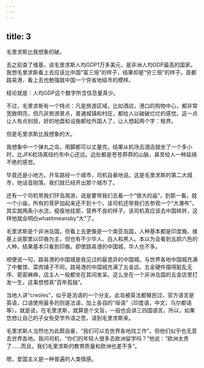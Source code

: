 ```yaml
---
---
---
```

title: 3
---




毛里求斯比我想象的破。

去之前查了维基，说毛里求斯人均GDP1万多美元，是非洲人均GDP最高的国家。我想毛里求斯看上去应该比中国“富三倍”的样子，结果却是“穷三倍”的样子。首都路易港，看上去也勉强就中国一个穷省地级市的模样。

结论就是：人均GDP这个数字所含信息量真少。

不过，毛里求斯有一个特点：凡是旅游区域，比如酒店，港口的购物中心，都非常宽敞明亮，但凡非旅游景点，普通城镇和村庄，都给人以破破烂烂的感觉。这一点让人有点别扭，好的地盘和设施都给外国人了，让人想起两个字：租界。

但是毛里求斯比我想象的大。

我想象中一个弹丸之岛，用脚都可以丈量完。结果从机场去酒店就坐了一个多小时，比JFK杌场离纽约市中心还远。远处都是苍苍莽莽的山脉，甚至给人一种延绵不绝的感觉。

毕竟还是小地方。开车路经一个城市，司机自豪地说。这是毛里求斯的第二大城市，他话音刚落，我们就已经开出那个城市了。

还有一个司机带我们环岛周游，说是要带我们去看一个“很大的庙”，到那一看，就一个小庙，所有的菩萨加起来还不到十个。该司机还带我们去参观一个“大瀑布”，其实就两条小水流，瘦瘦地挂那，营养不良的样子。该司机真应该去中国转转，这样他就会明白whatitmeansby“大”了。

毛里求斯是个非洲岛国，但看上去更像是一个南亚岛国，人种基本都是印度裔。维基上说那里以印裔为主，但也有不少华人、白人和黑人。本以为会看到五颜六色的人种，结果基本只看到印裔。即使路易港的中国城，华人也不多。

顺便说一句，路易港的中国城是我见过的最诡异的中国城。与世界各地中国城充满了中餐馆、菜肉铺子不同，路易港的中国城充满了五金店。五金硬件摆得脏乱无序、密密麻麻，店主人一般都坐在其间发呆。这么坐在一个非洲岛国的五金店里打发一生，这事想想真“百年孤独”。

当地人讲“creoles”，似乎是法语的一个分支。此岛被英法都殖民过，官方语言是英语，口语使用最多的则是法语，加上各自的“母语”（印度语，中文，乌尔都语等）。就是说，在毛里求斯，就算是个文盲，一般也会讲三四国语言。所以，如果您想让自己的子女免受学外语之苦，请到毛里求斯来。

毛里求斯人当然也为此颇自豪，“我们可以去世界各地找工作”。但他们似乎也无意去世界各地。我问司机，“你们的年轻人很多去欧洲留学吗？”他说：“欧洲太贵了……而且，我们毛里求斯的教育质量和欧洲也差不多”。

嗯，爱国主义是一种普遍的人类情感。